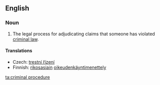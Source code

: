 ==English==
{{wikipedia}}
===Noun===
{{en-noun}}

# {{law}} The legal process for adjudicating claims that someone has violated [[criminal law]].

====Translations====
{{trans-top|legal process}}
* Czech: [[trestní řízení]] {{n}}
* Finnish: [[rikosasia|rikosasiain]] [[oikeudenkäyntimenettely]]
{{trans-mid}}
{{trans-bottom}}

[[ta:criminal procedure]]
